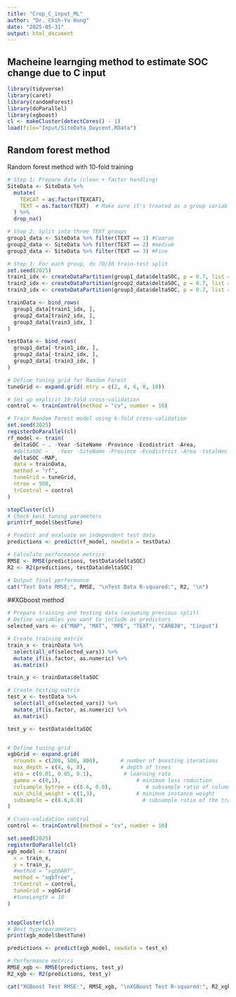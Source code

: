 ```yaml
---
title: "Crop_C_input_ML"
author: "Dr. Chih-Yu Hung"
date: "2025-05-31"
output: html_document
---
```


## Macheine learnging method to estimate SOC change due to C input

```r
library(tidyverse)
library(caret)
library(randomForest)
library(doParallel)
library(xgboost)
cl <- makeCluster(detectCores() - 1)
load(file="Input/SiteData_Daycent.RData")
```


## Random forest method

Random forest method with 10-fold training 

```r

# Step 1: Prepare data (clean + factor handling)
SiteData <- SiteData %>%
  mutate(
    TEXCAT = as.factor(TEXCAT),
    TEXT = as.factor(TEXT)  # Make sure it's treated as a group variable
  ) %>%
  drop_na()

# Step 2: Split into three TEXT groups
group1_data <- SiteData %>% filter(TEXT == 1) #Coarse
group2_data <- SiteData %>% filter(TEXT == 2) #medium
group3_data <- SiteData %>% filter(TEXT == 3) #Fine

# Step 3: For each group, do 70/30 train-test split
set.seed(2025)
train1_idx <- createDataPartition(group1_data$deltaSOC, p = 0.7, list = FALSE)
train2_idx <- createDataPartition(group2_data$deltaSOC, p = 0.7, list = FALSE)
train3_idx <- createDataPartition(group3_data$deltaSOC, p = 0.7, list = FALSE)

trainData <- bind_rows(
  group1_data[train1_idx, ],
  group2_data[train2_idx, ],
  group3_data[train3_idx, ]
)

testData <- bind_rows(
  group1_data[-train1_idx, ],
  group2_data[-train2_idx, ],
  group3_data[-train3_idx, ]
)

```


```r
# Define tuning grid for Random Forest
tuneGrid <- expand.grid(.mtry = c(2, 4, 6, 8, 10))

# Set up explicit 10-fold cross-validation
control <- trainControl(method = "cv", number = 10)

# Train Random Forest model using k-fold cross-validation
set.seed(2025)
registerDoParallel(cl)
rf_model <- train(
  deltaSOC ~ . -Year -SiteName -Province -Ecodistrict -Area,
  #deltaSOC ~ . -Year -SiteName -Province -Ecodistrict -Area -totalHec -PERCECO -TCLAY -TSAND -TEXT,
  deltaSOC ~MAP,
  data = trainData,
  method = "rf",
  tuneGrid = tuneGrid,
  ntree = 500,
  trControl = control
)

stopCluster(cl)
# Check best tuning parameters
print(rf_model$bestTune)

# Predict and evaluate on independent test data
predictions <- predict(rf_model, newdata = testData)

# Calculate performance metrics
RMSE <- RMSE(predictions, testData$deltaSOC)
R2 <- R2(predictions, testData$deltaSOC)

# Output final performance
cat("Test Data RMSE:", RMSE, "\nTest Data R-squared:", R2, "\n")


```


##XGboost method


```r
# Prepare training and testing data (assuming previous split)
# Define variables you want to include as predictors
selected_vars <- c("MAP", "MAT", "MPE", "TEXT", "CARB30", "Cinput") 

# Create training matrix
train_x <- trainData %>%
  select(all_of(selected_vars)) %>%
  mutate_if(is.factor, as.numeric) %>%
  as.matrix()

train_y <- trainData$deltaSOC

# Create testing matrix
test_x <- testData %>%
  select(all_of(selected_vars)) %>%
  mutate_if(is.factor, as.numeric) %>%
  as.matrix()

test_y <- testData$deltaSOC


# Define tuning grid
xgbGrid <- expand.grid(
  nrounds = c(200, 500, 800),       # number of boosting iterations
  max_depth = c(4, 6, 8),           # depth of trees
  eta = c(0.01, 0.05, 0.1),          # learning rate
  gamma = c(0,1),                        # minimum loss reduction
  colsample_bytree = c(0.6, 0.8),           # subsample ratio of columns
  min_child_weight = c(1,3),             # minimum instance weight
  subsample = c(0.6,0.8)                   # subsample ratio of the training instances
)

# Cross-validation control
control <- trainControl(method = "cv", number = 10)

set.seed(2025)
registerDoParallel(cl)
xgb_model <- train(
  x = train_x,
  y = train_y,
  #method = "xgbDART",
  method = "xgbTree",
  trControl = control,
  tuneGrid = xgbGrid
  #tuneLength = 10
)


stopCluster(cl)
# Best hyperparameters
print(xgb_model$bestTune)

predictions <- predict(xgb_model, newdata = test_x)

# Performance metrics
RMSE_xgb <- RMSE(predictions, test_y)
R2_xgb <- R2(predictions, test_y)

cat("XGBoost Test RMSE:", RMSE_xgb, "\nXGBoost Test R-squared:", R2_xgb)


```
